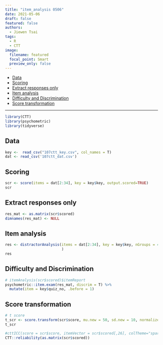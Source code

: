 ```yaml
---
title: "item_analysis 0506"
date: 2021-05-06
draft: false
featured: false
authors:
  - Jiewen Tsai
tags:
  - R
  - CTT
image:
  filename: featured
  focal_point: Smart
  preview_only: false
---
```


- [Data]
- [Scoring]
- [Extract responses only]
- [Item analysis]
- [Difficulty and Discrimination]
- [Score transformation]

---

```r
library(CTT)
library(psychometric)
library(tidyverse)
```

## Data
```r
key <-  read_csv("107ctt_key.csv", col_names = T) 
dat <- read_csv('107ctt_dat.csv')
```

## Scoring
```r
scr <- score(items = dat[2:34], key = key$key, output.scored=TRUE)
scr
```

## Extract responses only
```r
res_mat <- as.matrix(scr$scored) 
dimnames(res_mat) <- NULL
```

## Item analysis
```r
res <- distractorAnalysis(items = dat[2:34], key = key$key, nGroups = 4, pTable = T, digits = 3#, csvReport="107res.csv"
                          )
res
```
## Difficulty and Discrimination
```r
# itemAnalysis(scr$scored)$itemReport
psychometric::item.exam(res_mat, discrim = T) %>%
  mutate(item = key$quiz_no, .before = 1)
```

## Score transformation
```r
# t score
t_scr <- score.transform(scr$score, mu.new = 50, sd.new = 10, normalize = T)
t_scr
```


```r
#cttICC(score = scr$score, itemVector = scr$scored[,26], colTheme="spartans", cex=1.5)
CTT::reliability(as.matrix(scr$scored))
```

